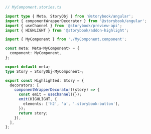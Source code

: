 ```ts
// MyComponent.stories.ts

import type { Meta, StoryObj } from '@storybook/angular';
import { componentWrapperDecorator } from '@storybook/angular';
import { useChannel } from '@storybook/preview-api';
import { HIGHLIGHT } from '@storybook/addon-highlight';

import { MyComponent } from './MyComponent.component';

const meta: Meta<MyComponent> = {
  component: MyComponent,
};

export default meta;
type Story = StoryObj<MyComponent>;

export const Highlighted: Story = {
  decorators: [
    componentWrapperDecorator((story) => {
      const emit = useChannel({});
      emit(HIGHLIGHT, {
        elements: ['h2', 'a', '.storybook-button'],
      });
      return story;
    }),
  ],
};
```
